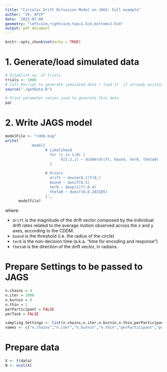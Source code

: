 ```yaml
---
title: "Circular Drift Difussion Model on JAGS: Full example"
author: "JV, AFCP"
date: '2022-07-08'
geometry: "left=1cm,right=1cm,top=1.5cm,bottom=1.5cm"
output: pdf_document
---
```


```r
knitr::opts_chunk$set(echo = TRUE)
```

# 1. Generate/load simulated data

```r
# Establish no. of trials
trials <- 1000
# Call Rscript to generate simulated data / load it  if already existing
source("./getData.R")
```

```r
# Print parameter values used to generate this data
par
```

\clearpage

# 2. Write JAGS model

```r
modelFile <- "cddm.bug"
write('
            model{
                  # Likelihood
                    for (i in 1:N) {
                         X[1:2,i] ~ dcddm(drift, bound, ter0, theta0)
                    }
                      
                  # Priors
                    drift ~ dnorm(0,1)T(0,)
                    bound ~ dunif(0,5)
                    ter0 ~ dexp(1)T(,0.4)
                    theta0 ~ dunif(0,6.283185)
                  }',
      modelFile)
```


where: 

- `drift` is the magnitude of the drift vector composed by the individual drift rates related to the average motion observed across the x and y axes, according to the CDDM.
- `bound` is the threshold (i.e. the radius of the circle)
- `ter0` is the non-decision time (a.k.a. "time for encoding and response")
- `theta0` is the direction of the drift vector, in radians.

# Prepare Settings to be passed to JAGS

```r
n.chains = 4
n.iter = 1000
n.burnin = 0
n.thin = 1
perParticipant = FALSE
perTask = FALSE

sampling.Settings <- list(n.chains,n.iter,n.burnin,n.thin,perParticipant,perTask)
names <- c("n.chains","n.iter","n.burnin","n.thin","perParticipant","perTask")
```

# Prepare data

```r
X <- t(data)
N <- ncol(X)
```
\clearpage
